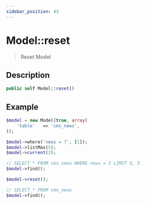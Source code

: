 ```yaml
---
sidebar_position: 43
---
```


# Model::reset

> Reset Model

## Description

```php
public self Model::reset()
```

## Example

```php title="Controller"
$model = new Model(true, array(
    'table'   => 'cms_news',
));

$model->where('news = ?', [1]);
$model->listMax(5);
$model->current(2);

// SELECT * FROM cms_news WHERE news = 1 LIMIT 5, 5
$model->find();

$model->reset();

// SELECT * FROM cms_news
$model->find();
```
